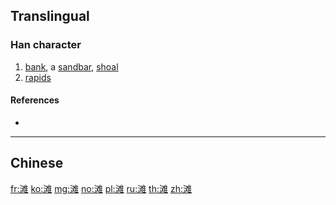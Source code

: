 {{also|灘}}
==Translingual==

===Han character===
{{Han char|rn=85|rad=水|as=10|sn=13|four=|canj=EEOG}}

# [[bank]], a [[sandbar]], [[shoal]]
# [[rapids]]

====References====
* {{Han ref|kx=0643.241|hdz=31711.060|uh=6EE9|ud=28393}}

----

==Chinese==
{{zh-see|灘}}

[[fr:滩]]
[[ko:滩]]
[[mg:滩]]
[[no:滩]]
[[pl:滩]]
[[ru:滩]]
[[th:滩]]
[[zh:滩]]